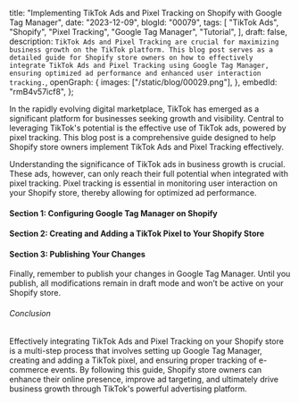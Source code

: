  title:
  "Implementing TikTok Ads and Pixel Tracking on Shopify with Google Tag Manager",
 date: "2023-12-09",
 blogId: "00079",
 tags: [
  "TikTok Ads",
  "Shopify",
  "Pixel Tracking",
  "Google Tag Manager",
  "Tutorial",
 ],
 draft: false,
 description: `TikTok Ads and Pixel Tracking are crucial for maximizing business growth on the TikTok platform. This blog post serves as a detailed guide for Shopify store owners on how to effectively integrate TikTok Ads and Pixel Tracking using Google Tag Manager, ensuring optimized ad performance and enhanced user interaction tracking.`,
 openGraph: {
  images: ["/static/blog/00029.png"],
 },
 embedId: "rmB4v57icf8",
};

<BlogHeader metadata={metadata} />

In the rapidly evolving digital marketplace, TikTok has emerged as a significant platform for businesses seeking growth and visibility. Central to leveraging TikTok's potential is the effective use of TikTok ads, powered by pixel tracking. This blog post is a comprehensive guide designed to help Shopify store owners implement TikTok Ads and Pixel Tracking effectively.

<YoutubeEmbed embedId={metadata.embedId} />

Understanding the significance of TikTok ads in business growth is crucial. These ads, however, can only reach their full potential when integrated with pixel tracking. Pixel tracking is essential in monitoring user interaction on your Shopify store, thereby allowing for optimized ad performance.

#### Section 1: Configuring Google Tag Manager on Shopify

<ConfiguringGTM />

#### Section 2: Creating and Adding a TikTok Pixel to Your Shopify Store

<TikTokBaseTag />

#### Section 3: Publishing Your Changes

Finally, remember to publish your changes in Google Tag Manager. Until you publish, all modifications remain in draft mode and won’t be active on your Shopify store.

###### Conclusion

Effectively integrating TikTok Ads and Pixel Tracking on your Shopify store is a multi-step process that involves setting up Google Tag Manager, creating and adding a TikTok pixel, and ensuring proper tracking of e-commerce events. By following this guide, Shopify store owners can enhance their online presence, improve ad targeting, and ultimately drive business growth through TikTok's powerful advertising platform.

<GiscusComments />
